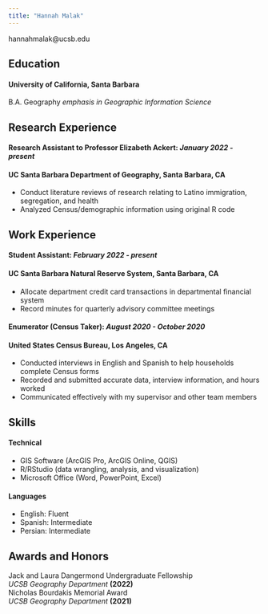 ```yaml
---
title: "Hannah Malak"
---
```


hannahmalak@ucsb.edu

## Education
#### University of California, Santa Barbara
B.A. Geography *emphasis in Geographic Information Science*

## Research Experience
#### Research Assistant to Professor Elizabeth Ackert:	*January 2022 - present*
#### UC Santa Barbara Department of Geography, Santa Barbara, CA
- Conduct literature reviews of research relating to Latino immigration, segregation, and health
- Analyzed Census/demographic information using original R code


## Work Experience
#### Student Assistant: *February 2022 - present*
#### UC Santa Barbara Natural Reserve System, Santa Barbara, CA
- Allocate department credit card transactions in departmental financial system
- Record minutes for quarterly advisory committee meetings

#### Enumerator (Census Taker): *August 2020 - October 2020*
#### United States Census Bureau, Los Angeles, CA
- Conducted interviews in English and Spanish to help households complete Census forms
- Recorded and submitted accurate data, interview information, and hours worked
- Communicated effectively with my supervisor and other team members

## Skills
#### Technical
- GIS Software (ArcGIS Pro, ArcGIS Online, QGIS)
- R/RStudio (data wrangling, analysis, and visualization)
- Microsoft Office (Word, PowerPoint, Excel)

#### Languages
- English: Fluent
- Spanish: Intermediate
- Persian: Intermediate

## Awards and Honors
Jack and Laura Dangermond Undergraduate Fellowship <br /> *UCSB Geography Department* **(2022)** <br />
Nicholas Bourdakis Memorial Award <br /> *UCSB Geography Department* **(2021)**
